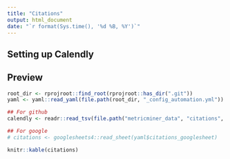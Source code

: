 ```yaml
---
title: "Citations"
output: html_document
date: "`r format(Sys.time(), '%d %B, %Y')`"
---
```


## Setting up Calendly


## Preview

```r
root_dir <- rprojroot::find_root(rprojroot::has_dir(".git"))
yaml <- yaml::read_yaml(file.path(root_dir, "_config_automation.yml"))

## For github
calendly <- readr::read_tsv(file.path("metricminer_data", "citations", "citation.tsv"))

## For google
# citations <- googlesheets4::read_sheet(yaml$citations_googlesheet)
```

```r
knitr::kable(citations)
```
